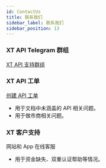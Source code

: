 ```yaml
---
id: ContactUs
title: 联系我们
sidebar_label: 联系我们
sidebar_position: 13
---
```


### XT API Telegram 群组

[XT API 支持群组](https://t.me/XT_api)

### XT API 工单

[创建 API 工单](https://xtsupport.zendesk.com/hc/zh-cn/requests/new?ticket_form_id=14988676408857)

- 用于文档中未涵盖的 API 相关问题。
- 用于做市商相关问题。

### XT 客户支持

网站和 App 在线客服

- 用于资金缺失、双重认证帮助等情况。